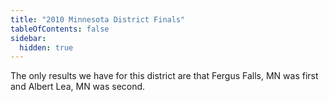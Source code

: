 ```yaml
---
title: "2010 Minnesota District Finals"
tableOfContents: false
sidebar:
  hidden: true
---
```


The only results we have for this district are that Fergus Falls, MN was first and Albert Lea, MN was second.
